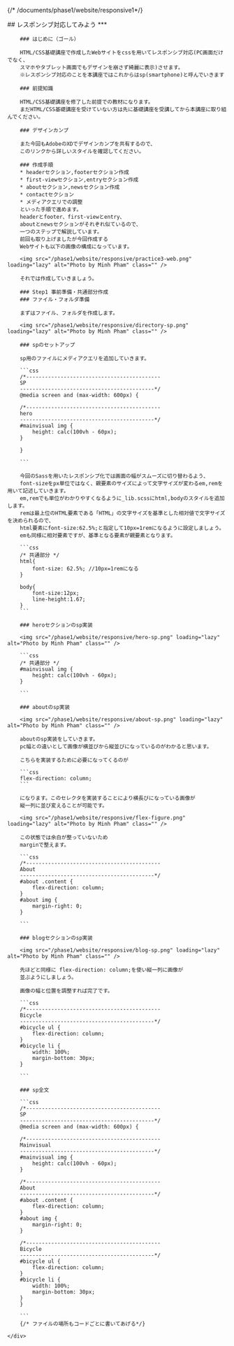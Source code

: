 
{/* /documents/phase1/website/responsive1*/}
<div class="bg-white">
    <div class="whitespace-nowrap mx-auto max-w-screen-md ">
    ## レスポンシブ対応してみよう
    ***

        ### はじめに（ゴール）

        HTML/CSS基礎講座で作成したWebサイトをcssを用いてレスポンシブ対応(PC画面だけでなく、
        スマホやタブレット画面でもデザインを崩さず綺麗に表示)させます。
        ※レスポンシブ対応のことを本講座ではこれからはsp(smartphone)と呼んでいきます

        ### 前提知識

        HTML/CSS基礎講座を修了した前提での教材になります。
        まだHTML/CSS基礎講座を受けていない方は先に基礎講座を受講してから本講座に取り組んでください。

        ### デザインカンプ

        また今回もAdobeのXDでデザインカンプを共有するので、
        このリンクから詳しいスタイルを確認してください。

        ### 作成手順
        * headerセクション,footerセクション作成
        * first-viewセクション,entryセクション作成
        * aboutセクション,newsセクション作成
        * contactセクション
        * メディアクエリでの調整
        といった手順で進めます。
        headerとfooter、first-viewとentry、
        aboutとnewsセクションがそれぞれ似ているので、
        一つのステップで解説しています。
        前回も取り上げましたが今回作成する
        Webサイトも以下の画像の構成になっています。

        <img src="/phase1/website/responsive/practice3-web.png" loading="lazy" alt="Photo by Minh Pham" class="" />

        それでは作成していきましょう。

        ### Step1 事前準備・共通部分作成
        ### ファイル・フォルダ準備

        まずはファイル、フォルダを作成します。

        <img src="/phase1/website/responsive/directory-sp.png" loading="lazy" alt="Photo by Minh Pham" class="" />

        ### spのセットアップ

        sp用のファイルにメディアクエリを追加していきます。

        ```css
        /*-------------------------------------------
        SP
        -------------------------------------------*/
        @media screen and (max-width: 600px) {

        /*-------------------------------------------
        hero
        -------------------------------------------*/
        #mainvisual img {
            height: calc(100vh - 60px);
        }

        }

        ```

        今回のSassを用いたレスポンシブ化では画面の幅がスムーズに切り替わるよう、
        font-sizeをpx単位ではなく、親要素のサイズによって文字サイズが変わるem,remを用いて記述していきます。
        em,remでも単位がわかりやすくなるように_lib.scssにhtml,bodyのスタイルを追加します。
        remは最上位のHTML要素である「HTML」の文字サイズを基準とした相対値で文字サイズを決められるので、
        html要素にfont-size:62.5%;と指定して10px=1remになるように設定しましょう。
        emも同様に相対要素ですが、基準となる要素が親要素となります。

        ```css
        /* 共通部分 */
        html{
            font-size: 62.5%; //10px=1remになる
        }

        body{
            font-size:12px;
            line-height:1.67;
        }
        ```

        ### heroセクションのsp実装

        <img src="/phase1/website/responsive/hero-sp.png" loading="lazy" alt="Photo by Minh Pham" class="" />

        ```css
        /* 共通部分 */
        #mainvisual img {
            height: calc(100vh - 60px);
        }

        ```

        ### aboutのsp実装

        <img src="/phase1/website/responsive/about-sp.png" loading="lazy" alt="Photo by Minh Pham" class="" />

        aboutのsp実装をしていきます。
        pc幅との違いとして画像が横並びから縦並びになっているのがわかると思います。

        こちらを実装するために必要になってくるのが

        ```css
        flex-direction: column;
        ```

        になります。このセレクタを実装することにより横長びになっている画像が
        縦一列に並び変えることが可能です。

        <img src="/phase1/website/responsive/flex-figure.png" loading="lazy" alt="Photo by Minh Pham" class="" />

        この状態では余白が整っていないため
        marginで整えます。

        ```css
        /*-------------------------------------------
        About
        -------------------------------------------*/
        #about .content {
            flex-direction: column;
        }
        #about img {
            margin-right: 0;
        }
        
        ```

        ### blogセクションのsp実装

        <img src="/phase1/website/responsive/blog-sp.png" loading="lazy" alt="Photo by Minh Pham" class="" />

        先ほどと同様に flex-direction: column;を使い縦一列に画像が
        並ぶようにしましょう。

        画像の幅と位置を調整すれば完了です。
        
        ```css
        /*-------------------------------------------
        Bicycle
        -------------------------------------------*/
        #bicycle ul {
            flex-direction: column;
        }
        #bicycle li {
            width: 100%;
            margin-bottom: 30px;
        }
        
        ```

        ### sp全文

        ```css
        /*-------------------------------------------
        SP
        -------------------------------------------*/
        @media screen and (max-width: 600px) {

        /*-------------------------------------------
        Mainvisual
        -------------------------------------------*/
        #mainvisual img {
            height: calc(100vh - 60px);
        }

        /*-------------------------------------------
        About
        -------------------------------------------*/
        #about .content {
            flex-direction: column;
        }
        #about img {
            margin-right: 0;
        }

        /*-------------------------------------------
        Bicycle
        -------------------------------------------*/
        #bicycle ul {
            flex-direction: column;
        }
        #bicycle li {
            width: 100%;
            margin-bottom: 30px;
        }
        }
        
        ```
        {/* ファイルの場所もコードごとに書いてあげる*/}

    </div>
</div>